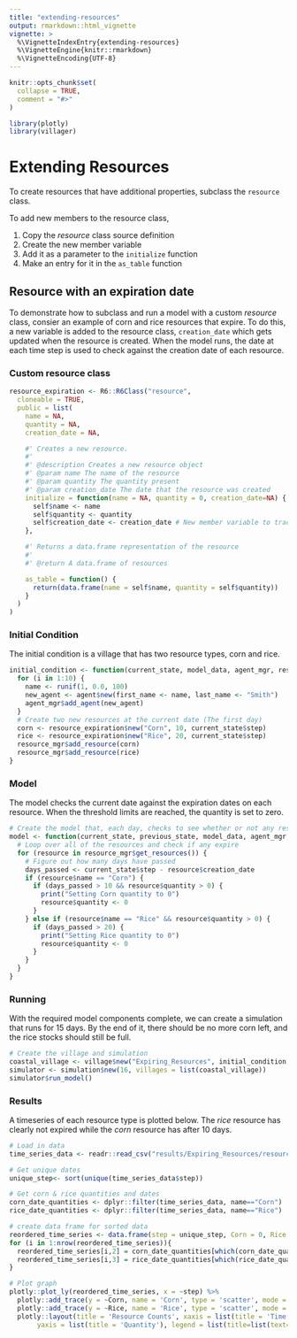 ```yaml
---
title: "extending-resources"
output: rmarkdown::html_vignette
vignette: >
  %\VignetteIndexEntry{extending-resources}
  %\VignetteEngine{knitr::rmarkdown}
  %\VignetteEncoding{UTF-8}
---
```


```r
knitr::opts_chunk$set(
  collapse = TRUE,
  comment = "#>"
)
```

```r
library(plotly)
library(villager)
```

# Extending Resources
To create resources that have additional properties, subclass the `resource` class.

To add new members to the resource class,

1. Copy the _resource_ class source definition
2. Create the new member variable
3. Add it as a parameter to the `initialize` function
4. Make an entry for it in the `as_table` function

## Resource with an expiration date

To demonstrate how to subclass and run a model with a custom _resource_ class, consier an example of corn and rice resources that expire. To do this, a new variable is added to the resource class, `creation_date` which gets updated when the resource is created. When the model runs, the date at each time step is used to check against the creation date of each resource.

### Custom resource class

```r
resource_expiration <- R6::R6Class("resource",
  cloneable = TRUE,
  public = list(
    name = NA,
    quantity = NA,
    creation_date = NA,

    #' Creates a new resource.
    #'
    #' @description Creates a new resource object
    #' @param name The name of the resource
    #' @param quantity The quantity present
    #' @param creation_date The date that the resource was created
    initialize = function(name = NA, quantity = 0, creation_date=NA) {
      self$name <- name
      self$quantity <- quantity
      self$creation_date <- creation_date # New member variable to track the creation date
    },

    #' Returns a data.frame representation of the resource
    #'
    #' @return A data.frame of resources

    as_table = function() {
      return(data.frame(name = self$name, quantity = self$quantity))
    }
  )
)
```

### Initial Condition

The initial condition is a village that has two resource types, corn and rice.

``` r
initial_condition <- function(current_state, model_data, agent_mgr, resource_mgr) {
  for (i in 1:10) {
    name <- runif(1, 0.0, 100)
    new_agent <- agent$new(first_name <- name, last_name <- "Smith")
    agent_mgr$add_agent(new_agent)
  }
  # Create two new resources at the current date (The first day)
  corn <- resource_expiration$new("Corn", 10, current_state$step)
  rice <- resource_expiration$new("Rice", 20, current_state$step)
  resource_mgr$add_resource(corn)
  resource_mgr$add_resource(rice)
}
```

### Model

The model checks the current date against the expiration dates on each resource. When the threshold limits
are reached, the quantity is set to zero.

```r
# Create the model that, each day, checks to see whether or not any resource expire
model <- function(current_state, previous_state, model_data, agent_mgr, resource_mgr) {
  # Loop over all of the resources and check if any expire
  for (resource in resource_mgr$get_resources()) {
    # Figure out how many days have passed
    days_passed <- current_state$step - resource$creation_date
    if (resource$name == "Corn") {
      if (days_passed > 10 && resource$quantity > 0) {
        print("Setting Corn quantity to 0")
        resource$quantity <- 0
      }
    } else if (resource$name == "Rice" && resource$quantity > 0) {
      if (days_passed > 20) {
        print("Setting Rice quantity to 0")
        resource$quantity <- 0
      }
    }
  }
}
```

### Running

With the required model components complete, we can create a simulation that runs for 15 days. By the end of it, there should be no more corn left, and the rice stocks should still be full.
```r
# Create the village and simulation
coastal_village <- village$new("Expiring_Resources", initial_condition, model, resource_class=)
simulator <- simulation$new(16, villages = list(coastal_village))
simulator$run_model()
```

### Results
A timeseries of each resource type is plotted below. The _rice_ resource has clearly not expired while the _corn_ resource has after 10 days.

```r
# Load in data
time_series_data <- readr::read_csv("results/Expiring_Resources/resources.csv")

# Get unique dates
unique_step<- sort(unique(time_series_data$step))

# Get corn & rice quantities and dates
corn_date_quantities <- dplyr::filter(time_series_data, name=="Corn")
rice_date_quantities <- dplyr::filter(time_series_data, name=="Rice")

# create data frame for sorted data
reordered_time_series <- data.frame(step = unique_step, Corn = 0, Rice = 0)
for (i in 1:nrow(reordered_time_series)){
  reordered_time_series[i,2] = corn_date_quantities[which(corn_date_quantities$step == reordered_time_series$step[i]),2]
  reordered_time_series[i,3] = rice_date_quantities[which(rice_date_quantities$step == reordered_time_series$step[i]),2]
}

# Plot graph
plotly::plot_ly(reordered_time_series, x = ~step) %>% 
  plotly::add_trace(y = ~Corn, name = 'Corn', type = 'scatter', mode = 'lines') %>% 
  plotly::add_trace(y = ~Rice, name = 'Rice', type = 'scatter', mode = 'lines') %>%
  plotly::layout(title = 'Resource Counts', xaxis = list(title = 'Time Step'),
       yaxis = list(title = 'Quantity'), legend = list(title=list(text='Crop Type')))
```

